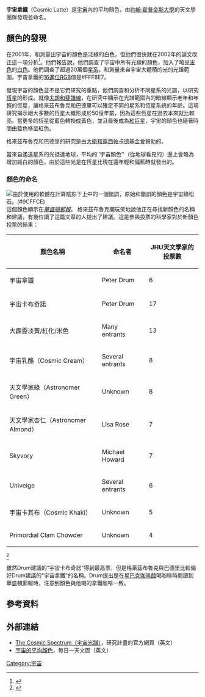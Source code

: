{{Infobox color
|title=宇宙拿鐵
|textcolor=#000000
|mod=hex
|FFF8E7
|source=[http://www.pha.jhu.edu/~kgb/cosspec/ Internet]
}}

'''宇宙拿鐵'''（Cosmic Latte）是[[宇宙|宇宙]]內的平均顏色，由[[約翰·霍普金斯大學|約翰·霍普金斯大學]]的天文學團隊發現並命名。

== 顏色的發現 ==
在2001年，{{link-en|卡爾·格來茲布魯克|Karl Glazebrook}}和{{link-en|伊凡·巴德里|Ivan Baldry}}測量出宇宙的顏色是泛綠的白色，但他們很快就在2002年的論文改正這一項分析<ref>{{cite journal
 | last = Baldry
 | first = Ivan K.
 | last2 = Glazebrook
 | first2 = Karl
 | publication-date = 2002-04-20
 | title = The 2dF Galaxy Redshift Survey: Constraints on Cosmic Star Formation History from the Cosmic Spectrum
 | periodical = The Astrophysical Journal
 | publisher = The American Astronomical Society
 | volume = 569
 | pages = 582–594
 | doi = 10.1086/339477
 | year = 2002
 | last3 = Baugh
 | first3 = Carlton M.
 | last4 = Bland‐hawthorn
 | first4 = Joss
 | last5 = Bridges
 | first5 = Terry
 | last6 = Cannon
 | first6 = Russell
 | last7 = Cole
 | first7 = Shaun
 | last8 = Colless
 | first8 = Matthew
 | last9 = Collins
 | first9 = Chris
 
 | postscript = <!--None-->
 | issue = 2
}}</ref>。他們報告說，他們調查了宇宙中所有光線的顏色，加入了略呈[[米色|米色]]的[[白色|白色]]。他們調查了超過20萬個[[星系|星系]]，和測量來自宇宙大體積的光的光譜範圍。宇宙拿鐵的[[16進位|16進位]][[RGB|RGB]]值是#FFF8E7。

發現宇宙的顏色並不是它們研究的重點，他們調查和分析不同星系的光譜，以研究[[恆星|恆星]]的形成。就像[[夫朗和斐譜線|夫朗和斐譜線]]，在研究中顯示在光譜範圍內的暗線顯示老年和年輕的恆星，讓格來茲布魯克和巴德里可以確定不同的星系和恆星系統的年齡。這項研究揭示絕大多數的恆星大概形成於50億年前，因為這些恆星在過去本來就比較亮。當更多的恆星從藍色轉換成黃色，並且最後成為[[紅巨星|紅巨星]]，宇宙的顏色也隨著時間由藍色移至紅色。

格來茲布魯克和巴德里的研究是由[[大衛和露西帕卡德基金會|大衛和露西帕卡德基金會]]贊助的。

當來自遙遠星系的光抵達地球，平均的’’宇宙顏色''（從地球看見的）邊上會略為增加純白的顏色，由於這些光是在恆星比現在還年輕和偏藍時就發出的{{Citation needed|date=November 2009}}。

=== 顏色的命名 ===
[[File:Cosmic turquoise.svg|thumb|由於使用的軟體在計算陰影下上中的一個錯誤，原始和''錯誤''的顏色是''宇宙綠松石''<ref>{{cite web |author=Associated Press |url=http://www.wired.com/news/technology/0,1282,50930,00.html |title=Universe: Beige, not Turquoise |publisher=Wired.com |date=2008-08-28 |accessdate=2009-11-01 |deadurl=yes |archiveurl=https://web.archive.org/web/20080724125440/http://www.wired.com/news/technology/0%2C1282%2C50930%2C00.html |archivedate=2008-07-24 }}</ref>。(#9CFFCE)
]]
這個顏色顯示在''[[華盛頓郵報|華盛頓郵報]]''{{Citation needed|date=November 2009}}。 格來茲布魯克開玩笑地說他正在尋找新顏色的名稱和建議，有幾位讀了這篇文章的人提出了建議。這是參與投票的科學家對於新顏色投票的結果： 

{| class="wikitable"
! 顏色名稱 !! 命名者 !! JHU天文學家的投票數
|-
|宇宙拿鐵 || Peter Drum ||  6
|-
|宇宙卡布奇諾 || Peter Drum || 17
|-
|大霹靂淡黃/紅化/米色 || Many entrants || 13
|-
|宇宙乳酪（Cosmic Cream） || Several entrants || 8
|-
|天文學家綠（Astronomer Green） || Unknown || 8
|-
|天文學家杏仁（Astronomer Almond） || Lisa Rose || 7
|-
|Skyvory || Michael Howard || 7
|-
|Univeige || Several entrants || 6
|-
|宇宙卡其布（Cosmic Khaki） || Unknown  || 5
|-
|Primordial Clam Chowder || Unknown || 4
|}
<ref>{{Cite web |url=http://www.pha.jhu.edu/~kgb/cosspec/topten.htm |title=存档副本 |accessdate=2010-07-24 |archive-date=2013-02-28 |archive-url=https://web.archive.org/web/20130228203534/http://www.pha.jhu.edu/~kgb/cosspec/topten.htm |dead-url=no }}</ref>

雖然Drum建議的"宇宙卡布奇諾"得到最高票，但是格萊茲布魯克與巴德里比較偏好Drum建議的"宇宙拿鐵"的名稱。Drum提出是在[[星巴克|星巴克]][[咖啡館|咖啡館]]喝咖啡時閱讀到華盛頓郵報時，注意到顏色與他喝的拿鐵咖啡一致。

== 參考資料 ==
{{reflist|30em}}

== 外部連結 ==
*[http://www.pha.jhu.edu/~kgb/cosspec/ The Cosmic Spectrum（宇宙光譜）]{{Wayback|url=http://www.pha.jhu.edu/~kgb/cosspec/ |date=20090131221606 }}，研究計畫的官方網頁（英文）
*[http://apod.nasa.gov/apod/ap091101.html 宇宙的平均顏色]{{Wayback|url=http://apod.nasa.gov/apod/ap091101.html |date=20150810180458 }}，每日一天文圖（英文）

{{Shades of white|Cosmic latte}}

[[Category:宇宙|Category:宇宙]]